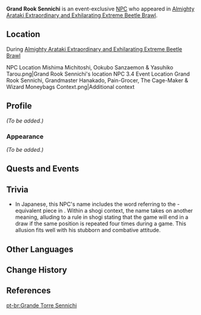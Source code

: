 {{Meta
<!-- Remove this template after adding the missing info -->
|missing_NPC_profile  = yes
}}
{{Character Infobox
|type             = Event NPC
|image            = NPC Grand Rook Sennichi.png
|realname         = <!-- Optional, if different from in-game name -->
|deceased         = <!-- Past (for deceased prior to events of the game) or free response -->
|region           = Inazuma
|location         = Inazuma
|affiliation      = 
|title            = Hanakado's Elite Force

|ancestry         = <!-- Clan/family -->
|father           = 
|mother           = 
|spouse           = 
|sibling          = 
|child            = 
|relative         = 

|voiceEN          = 
|voiceCN          = 
|voiceJP          = {{w|ja:山口正秀|Yamaguchi Masahide ({{ja|山口正秀}})}}<ref>Twitter: [https://twitter.com/murosan_/status/1627660678579519489 JP VA Self Announcement]</ref>
|dialoguereward   = 
}}
'''Grand Rook Sennichi''' is an event-exclusive [[NPC]] who appeared in [[Almighty Arataki Extraordinary and Exhilarating Extreme Beetle Brawl]].

==Location==
;During [[Almighty Arataki Extraordinary and Exhilarating Extreme Beetle Brawl]]
<gallery>
NPC Location Mishima Michitoshi, Ookubo Sanzaemon & Yasuhiko Tarou.png|Grand Rook Sennichi's location
NPC 3.4 Event Location Grand Rook Sennichi, Grandmaster Hanakado, Pain-Grocer, The Cage-Maker & Wizard Moneybags Context.png|Additional context
</gallery>

==Profile==
<!--Detailed story/lore information goes here.-->
''(To be added.)''

===Appearance===
<!--Keep appearance section short and concise. Limit to 2 paragraphs with 3-4 sentences each.-->
''(To be added.)''

==Quests and Events==
{{Quests and Events}}
<!--
==Idle Quotes==
{{Dialogue Start}}
: {{DIcon|Idle}} {{Tx}}
:: {{A|VO {{subst:PAGENAME}} 01.ogg}} "{{Tx}}"
{{Dialogue End}}

==Dialogue==
{{Dialogue Start}}
:'''{{subst:PAGENAME}}:''' 
:{{DIcon}}
{{Dialogue End}}
-->
==Trivia==
* In Japanese, this NPC's name includes the word {{ja|飛車|hisha|flying chariot,}} referring to the {{w|Rook (chess)|rook}}-equivalent piece in {{w|shogi}}. Within a shogi context, the name {{ja|千日|Sennichi|lit=thousand days}} takes on another meaning, alluding to {{ja|千日手|{{w|sennichite}}|lit=moves for a thousand days,}} a rule in shogi stating that the game will end in a draw if the same position is repeated four times during a game. This allusion fits well with his stubborn and combative attitude.

==Other Languages==
{{Other Languages
|en      = Grand Rook Sennichi
|zhs     = 「千日喧哗大飞车」
|zhs_rm  = "Qiānrì Xuānhuá Dàfēichē"
|zht     = 「千日喧嘩大飛車」
|zht_rm  = "Qiānrì Xuānhuā Dàfēichē"
|zh_tl   = "Thousand-Day Fighting Great {{w|Rook (chess)|Rook}}"{{sino|zh|ja}}
|ja      = 「千日喧嘩大飛車」
|ja_rm   = "Sennichi Kenka Dai-hisha"
|ja_tl   = "Thousand-Day Fighting Great {{w|Rook (chess)|Rook}}"
|ja_note = See [[#Trivia|Trivia]].
|ko      = 「폭주 대열차」
|ko_tl   = "Reckless Great Train"
|es      = Roquetrefe
|es_tl   = Weak Rook
|es_note = {{w|Portmanteau}} of {{fr|roque|{{w|Rook (chess)|rook}},}} and {{fr|trefe|weak,}} or possibly "false."
|fr      = Grand chariot Sennichi
|fr_tl   = Grand Rook Sennichi
|ru      = Великий Сэннити
|ru_tl   = Great Sennichi
|th      = เรือใหญ่จอมก่อกวน Sennichi
|th_rm   = 
|th_tl   = 
|vi      = Xe Bay Ồn Ào Sennichi
|vi_tl   = 
|de      = „Großer Panzer Sennichi“
|de_tl   = "Big Tank Sennichi"
|id      = Grand Rook Sennichi
|pt      = Grande Torre Sennichi
|pt_tl   = 
|tr      = Büyük Düzenbaz Sennichi
|tr_tl   = 
|it      = Sennichi Grantorre
|it_tl   = Grand Rook Sennichi
}}

==Change History==
{{Change History|3.4}}

==References==
{{Reflist}}

[[pt-br:Grande Torre Sennichi]]